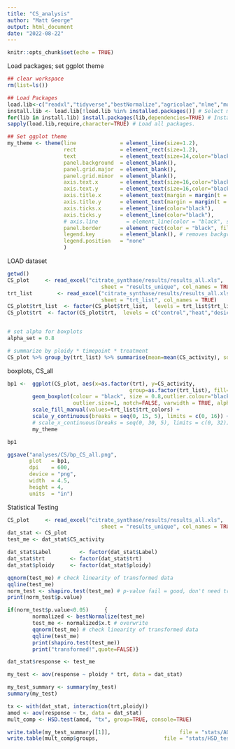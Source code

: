 ```yaml
---
title: "CS_analysis"
author: "Matt George"
output: html_document
date: "2022-08-22"
---
```


```r
knitr::opts_chunk$set(echo = TRUE)
```

Load packages; set ggplot theme
```r
## clear workspace
rm(list=ls())

## Load Packages
load.lib<-c("readxl","tidyverse","bestNormalize","agricolae","nlme","multcomp","rstatix") # List of required packages
install.lib <- load.lib[!load.lib %in% installed.packages()] # Select missing packages
for(lib in install.lib) install.packages(lib,dependencies=TRUE) # Install missing packages + dependencies
sapply(load.lib,require,character=TRUE) # Load all packages.

## Set ggplot theme
my_theme <- theme(line              = element_line(size=1.2),
                  rect              = element_rect(size=1.2),
                  text              = element_text(size=14,color="black"),
                  panel.background  = element_blank(),
                  panel.grid.major  = element_blank(), 
                  panel.grid.minor  = element_blank(),
                  axis.text.x       = element_text(size=16,color="black"), #,angle=90),
                  axis.text.y       = element_text(size=16,color="black"),
                  axis.title.x      = element_text(margin = margin(t = 10, r = 0, b = 0, l = 0)),
                  axis.title.y      = element_text(margin = margin(t = 0, r = 10, b = 0, l = 0)),
                  axis.ticks.x      = element_line(color="black"),
                  axis.ticks.y      = element_line(color="black"),
                  # axis.line         = element_line(color = "black", size = 0.1),
                  panel.border      = element_rect(color = "black", fill=NA, size=1.2),
                  legend.key        = element_blank(), # removes background of legend bullets
                  legend.position   = "none"
                  ) 
```


LOAD dataset
```r
getwd()
CS_plot     <- read_excel("citrate_synthase/results/results_all.xls",
                              sheet = "results_unique", col_names = TRUE)
trt_list        <- read_excel("citrate_synthase/results/results_all.xls", 
                              sheet = "trt_list", col_names = TRUE)
CS_plot$trt_list  <- factor(CS_plot$trt_list,  levels = trt_list$trt_list         , ordered=TRUE)
CS_plot$trt  <- factor(CS_plot$trt,  levels = c("control","heat","desiccation")         , ordered=TRUE)


# set alpha for boxplots
alpha_set = 0.8

# summarize by ploidy * timepoint * treatment
CS_plot %>% group_by(trt_list) %>% summarise(mean=mean(CS_activity), sd=sd(CS_activity), count=n())

```

boxplots, CS_all
```r

bp1 <-  ggplot(CS_plot, aes(x=as.factor(trt), y=CS_activity, 
                                       group=as.factor(trt_list), fill=trt_list)) +
        geom_boxplot(colour = "black", size = 0.8,outlier.colour="black", outlier.shape = 16,
                     outlier.size=1, notch=FALSE, varwidth = TRUE, alpha = alpha_set) +
        scale_fill_manual(values=trt_list$trt_colors) +
        scale_y_continuous(breaks = seq(0, 15, 5), limits = c(0, 16)) +
        # scale_x_continuous(breaks = seq(0, 30, 5), limits = c(0, 32)) + 
        my_theme

bp1

ggsave("analyses/CS/bp_CS_all.png",
       plot   = bp1,
       dpi    = 600,
       device = "png",
       width  = 4.5,
       height = 4,
       units  = "in")

```


Statistical Testing
```R
CS_plot     <- read_excel("citrate_synthase/results/results_all.xls",
                              sheet = "results_unique", col_names = TRUE)
dat_stat <- CS_plot
test_me <- dat_stat$CS_activity

dat_stat$Label         <- factor(dat_stat$Label)
dat_stat$trt        <- factor(dat_stat$trt)
dat_stat$ploidy     <- factor(dat_stat$ploidy)

qqnorm(test_me) # check linearity of transformed data
qqline(test_me)
norm_test <- shapiro.test(test_me) # p-value fail = good, don't need transformation
print(norm_test$p.value)

if(norm_test$p.value<0.05)     {
        normalized <- bestNormalize(test_me)
        test_me <- normalized$x.t # overwrite
        qqnorm(test_me) # check linearity of transformed data
        qqline(test_me)
        print(shapiro.test(test_me))
        print("transformed!",quote=FALSE)}

dat_stat$response <- test_me 

my_test <- aov(response ~ ploidy * trt, data = dat_stat)

my_test_summary <- summary(my_test)
summary(my_test)

tx <- with(dat_stat, interaction(trt,ploidy))
amod <- aov(response ~ tx, data = dat_stat)
mult_comp <- HSD.test(amod, "tx", group=TRUE, console=TRUE)

write.table(my_test_summary[[1]],                      file = "stats/AOV_CS.csv",      row.names = TRUE)
write.table(mult_comp$groups,                     file = "stats/HSD_test_CS.csv", row.names = TRUE)


```






